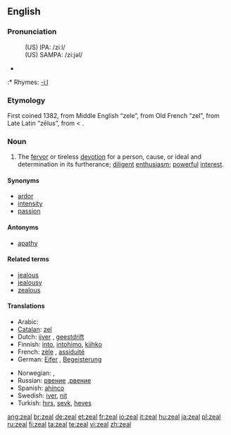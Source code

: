 ==English==

===Pronunciation===
: (US) IPA: /ziːl/
: (US) SAMPA: /zi:jəl/
* {{audio|en-us-zeal.ogg|Audio (US)}}
:* Rhymes: [[Rhymes:English:-iːl|-iːl]]

===Etymology===
First coined  1382, from Middle English “zele”, from Old French “zel”, from Late Latin “zēlus”, from {{AGr.}} {{term|ζήλος||zeal, jealousy|trans=zēlos|lang=grc|sc=polytonic}} < {{term|ζηλόω||to emulate, to be jealous|trans=zēloō|lang=grc|sc=polytonic}}.

===Noun===
{{en-noun|-}}

# The [[fervor]] or tireless [[devotion]] for a person, cause, or ideal and determination in its furtherance; [[diligent]] [[enthusiasm]]; [[powerful]] [[interest]].

====Synonyms====
* [[ardor]]
* [[intensity]]
* [[passion]]

====Antonyms====
* [[apathy]]

====Related terms====
* [[jealous]]
* [[jealousy]]
* [[zealous]]

====Translations====
{{top}}
* Arabic: {{Arab|[[حماس]]}}
* [[Catalan]]: [[zel]] {{m}}
* Dutch: [[ijver]] {{m}}, [[geestdrift]] {{m}}
* Finnish: [[into#Finnish|into]], [[intohimo]], [[kiihko]]
* French: [[zèle]] {{m}}, [[assiduité]] {{f}}
* German: [[Eifer]] {{m}}, [[Begeisterung]] {{f}}
{{mid}}
* Norwegian: {{t-|no|engasjement|n}}, {{t-|no|iver|m}}
* Russian: [[рвение]] {{m}},[[рвение]] {{f}}
* Spanish: [[ahínco]] {{m}}
* Swedish: [[iver#Swedish|iver]], [[nit]] {{c}}
* Turkish: [[hırs]], [[şevk]], [[heves]]
{{bottom}}

[[ang:zeal]]
[[br:zeal]]
[[de:zeal]]
[[et:zeal]]
[[fr:zeal]]
[[io:zeal]]
[[it:zeal]]
[[hu:zeal]]
[[ja:zeal]]
[[pl:zeal]]
[[ru:zeal]]
[[fi:zeal]]
[[ta:zeal]]
[[te:zeal]]
[[vi:zeal]]
[[zh:zeal]]